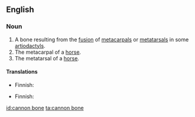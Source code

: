==English==

===Noun===
{{en-noun|sg=[[cannon]] [[bone]]}}

# A bone resulting from the [[fusion]] of [[metacarpal]]s or [[metatarsal]]s in some [[artiodactyl]]s.
# The metacarpal of a [[horse]].
# The metatarsal of a [[horse]].

====Translations====
{{trans-top|metacarpal of a horse}}
* Finnish: {{t-|fi|etusääriluu}}
{{trans-mid}}
{{trans-bottom}}

{{trans-top|metatarsal of a horse}}
* Finnish: {{t-|fi|takasääriluu}}
{{trans-mid}}
{{trans-bottom}}

[[id:cannon bone]]
[[ta:cannon bone]]